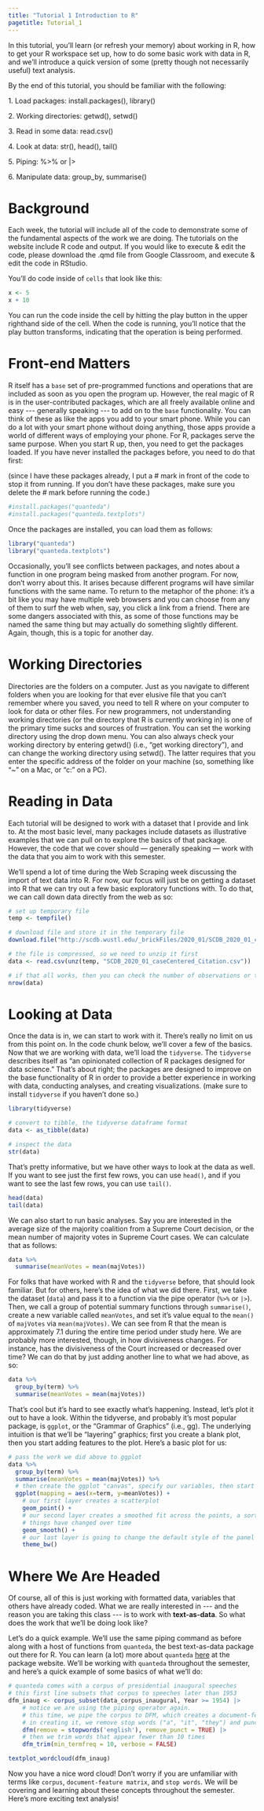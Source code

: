 ```yaml
---
title: "Tutorial 1 Introduction to R"
pagetitle: Tutorial_1
---
```


In this tutorial, you'll learn (or refresh your memory) about working in R, how to get your R workspace set up, how to do some basic work with data in R, and we'll introduce a quick version of some (pretty though not necessarily useful) text analysis.

By the end of this tutorial, you should be familiar with the following:

1\. Load packages: install.packages(), library()

2\. Working directories: getwd(), setwd()

3\. Read in some data: read.csv()

4\. Look at data: str(), head(), tail()

5\. Piping: %\>% or \|\>

6\. Manipulate data: group_by, summarise()

# Background

Each week, the tutorial will include all of the code to demonstrate some of the fundamental aspects of the work we are doing. The tutorials on the website include R code and output. If you would like to execute & edit the code, please download the .qmd file from Google Classroom, and execute & edit the code in RStudio.

You'll do code inside of `cells` that look like this:

```r
x <- 5
x + 10
```

You can run the code inside the cell by hitting the play button in the upper righthand side of the cell. When the code is running, you'll notice that the play button transforms, indicating that the operation is being performed.

# Front-end Matters

R itself has a `base` set of pre-programmed functions and operations that are included as soon as you open the program up. However, the real magic of R is in the user-contributed packages, which are all freely available online and easy \-\-- generally speaking \-\-- to add on to the `base` functionality. You can think of these as like the apps you add to your smart phone. While you can do a lot with your smart phone without doing anything, those apps provide a world of different ways of employing your phone. For R, packages serve the same purpose. When you start R up, then, you need to get the packages loaded. If you have never installed the packages before, you need to do that first:

(since I have these packages already, I put a \# mark in front of the code to stop it from running. If you don't have these packages, make sure you delete the \# mark before running the code.)

```r
#install.packages("quanteda")
#install.packages("quanteda.textplots")
```

Once the packages are installed, you can load them as follows:

```r
library("quanteda")
library("quanteda.textplots")
```

Occasionally, you'll see conflicts between packages, and notes about a function in one program being masked from another program. For now, don't worry about this. It arises because different programs will have similar functions with the same name. To return to the metaphor of the phone: it's a bit like you may have multiple web browsers and you can choose from any of them to surf the web when, say, you click a link from a friend. There are some dangers associated with this, as some of those functions may be named the same thing but may actually do something slightly different. Again, though, this is a topic for another day.

# Working Directories

Directories are the folders on a computer. Just as you navigate to different folders when you are looking for that ever elusive file that you can't remember where you saved, you need to tell R where on your computer to look for data or other files. For new programmers, not understanding working directories (or the directory that R is currently working in) is one of the primary time sucks and sources of frustration. You can set the working directory using the drop down menu. You can also always check your working directory by entering getwd() (i.e., "get working directory"), and can change the working directory using setwd(). The latter requires that you enter the specific address of the folder on your machine (so, something like "\~\user\mrpang\downloads" on a Mac, or "c:\users\mrpang\downloads" on a PC).

# Reading in Data

Each tutorial will be designed to work with a dataset that I provide and link to. At the most basic level, many packages include datasets as illustrative examples that we can pull on to explore the basics of that package. However, the code that we cover should --- generally speaking --- work with the data that you aim to work with this semester.

We'll spend a lot of time during the Web Scraping week discussing the import of text data into R. For now, our focus will just be on getting a dataset into R that we can try out a few basic exploratory functions with. To do that, we can call down data directly from the web as so:

```r
# set up temporary file
temp <- tempfile()

# download file and store it in the temporary file
download.file("http://scdb.wustl.edu/_brickFiles/2020_01/SCDB_2020_01_caseCentered_Citation.csv.zip", temp)

# the file is compressed, so we need to unzip it first
data <- read.csv(unz(temp, "SCDB_2020_01_caseCentered_Citation.csv"))

# if that all works, then you can check the number of observations or the number of rows by
nrow(data)
```

# Looking at Data

Once the data is in, we can start to work with it. There's really no limit on us from this point on. In the code chunk below, we'll cover a few of the basics. Now that we are working with data, we'll load the `tidyverse`. The `tidyverse` describes itself as "an opinionated collection of R packages designed for data science." That's about right; the packages are designed to improve on the base functionality of R in order to provide a better experience in working with data, conducting analyses, and creating visualizations. (make sure to install `tidyverse` if you haven't done so.)

```r
library(tidyverse)

# convert to tibble, the tidyverse dataframe format
data <- as_tibble(data)

# inspect the data
str(data)
```

That's pretty informative, but we have other ways to look at the data as well. If you want to see just the first few rows, you can use `head()`, and if you want to see the last few rows, you can use `tail()`.

```r
head(data)
tail(data)
```

We can also start to run basic analyses. Say you are interested in the average size of the majority coalition from a Supreme Court decision, or the mean number of majority votes in Supreme Court cases. We can calculate that as follows:

```r
data %>% 
  summarise(meanVotes = mean(majVotes))
```

For folks that have worked with R and the `tidyverse` before, that should look familiar. But for others, here's the idea of what we did there. First, we take the dataset (`data`) and pass it to a function via the pipe operator (`%>%` or `|>`). Then, we call a group of potential summary functions through `summarise()`, create a new variable called `meanVotes`, and set it's value equal to the `mean()` of `majVotes` via `mean(majVotes)`. We can see from R that the mean is approximately 7.1 during the entire time period under study here. We are probably more interested, though, in how divisiveness changes. For instance, has the divisiveness of the Court increased or decreased over time? We can do that by just adding another line to what we had above, as so:

```r
data %>% 
  group_by(term) %>% 
  summarise(meanVotes = mean(majVotes))
```

That's cool but it's hard to see exactly what's happening. Instead, let's plot it out to have a look. Within the tidyverse, and probably it's most popular package, is `ggplot`, or the "Grammar of Graphics" (i.e., gg). The underlying intuition is that we'll be "layering" graphics; first you create a blank plot, then you start adding features to the plot. Here's a basic plot for us:

```r
# pass the work we did above to ggplot
data %>% 
  group_by(term) %>% 
  summarise(meanVotes = mean(majVotes)) %>%
  # then create the ggplot "canvas", specify our variables, then start "adding" (+) layers
  ggplot(mapping = aes(x=term, y=meanVotes)) +
    # our first layer creates a scatterplot
    geom_point() + 
    # our second layer creates a smoothed fit across the points, a sort of moving average to give us a sense of how 
    # things have changed over time
    geom_smooth() +
    # our last layer is going to change the default style of the panel to a black and white theme
    theme_bw()
```

# Where We Are Headed

Of course, all of this is just working with formatted data, variables that others have already coded. What we are really interested in \-\-- and the reason you are taking this class \-\-- is to work with **text-as-data**. So what does the work that we'll be doing look like?

Let's do a quick example. We'll use the same piping command as before along with a host of functions from `quanteda`, the best text-as-data package out there for R. You can learn (a lot) more about `quanteda` [here](https://quanteda.io/) at the package website. We'll be working with `quanteda` throughout the semester, and here's a quick example of some basics of what we'll do:

```r
# quanteda comes with a corpus of presidential inaugural speeches
# this first line subsets that corpus to speeches later than 1953
dfm_inaug <- corpus_subset(data_corpus_inaugural, Year >= 1954) |>
    # notice we are using the piping operator again.
    # this time, we pipe the corpus to DFM, which creates a document-feature matrix
    # in creating it, we remove stop words ("a", "it", "they") and punctuation
    dfm(remove = stopwords('english'), remove_punct = TRUE) |>
    # then we trim words that appear fewer than 10 times
    dfm_trim(min_termfreq = 10, verbose = FALSE)

textplot_wordcloud(dfm_inaug)
```
Now you have a nice word cloud! Don't worry if you are unfamiliar with terms like `corpus`, `document-feature matrix`, and `stop words`. We will be covering and learning about these concepts throughout the semester. Here's more exciting text analysis! 
